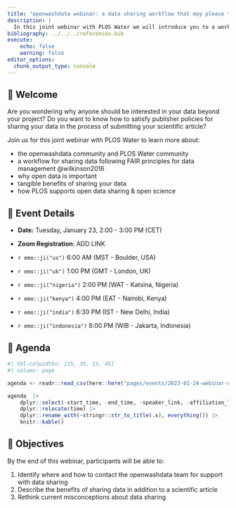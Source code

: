```yaml
---
title: "openwashdata webinar: a data sharing workflow that may please the publishers"
description: |
  In this joint webinar with PLOS Water we will introduce you to a workflow for sharing data openly. You will learn about the importance of open data and tangible benefits for sharing.  
bibliography: ../../../references.bib
execute:
    echo: false
    warning: false
editor_options: 
  chunk_output_type: console
---
```


## 👋 Welcome

Are you wondering why anyone should be interested in your data beyond your project? Do you want to know how to satisfy publisher policies for sharing your data in the process of submitting your scientific article? 

Join us for this joint webinar with PLOS Water to learn more about:

- the openwashdata community and PLOS Water community
- a workflow for sharing data following FAIR principles for data management @wilkinson2016
- why open data is important 
- tangible benefits of sharing your data
- how PLOS supports open data sharing & open science

## 📆 Event Details

-   **Date:** Tuesday, January 23, 2:00 - 3:00 PM (CET)

-   **Zoom Registration**: ADD LINK

-   `r emo::ji("us")` 6:00 AM (MST - Boulder, USA) 
-   `r emo::ji("uk")` 1:00 PM (GMT - London, UK)
-   `r emo::ji("nigeria")` 2:00 PM (WAT - Katsina, Nigeria) 
-   `r emo::ji("kenya")` 4:00 PM (EAT - Nairobi, Kenya)
-   `r emo::ji("india")` 6:30 PM (IST - New Delhi, India)
-   `r emo::ji("indonesia")` 8:00 PM (WIB - Jakarta, Indonesia)

## 📝 Agenda

```r
#| tbl-colwidths: [15, 35, 15, 45]
#| column: page

agenda <- readr::read_csv(here::here("pages/events/2023-01-24-webinar-data-publishing/data/tbl-07-webinar-data-sharing-agenda.csv"))

agenda  |> 
    dplyr::select(-start_time, -end_time, -speaker_link, -affiliation_link) |>
    dplyr::relocate(time) |> 
    dplyr::rename_with(~stringr::str_to_title(.x), everything()) |> 
    knitr::kable()
```

## 🏁 Objectives

By the end of this webinar, participants will be able to:

1. Identify where and how to contact the openwashdata team for support with data sharing
2. Describe the benefits of sharing data in addition to a scientific article
3. Rethink current misconceptions about data sharing


